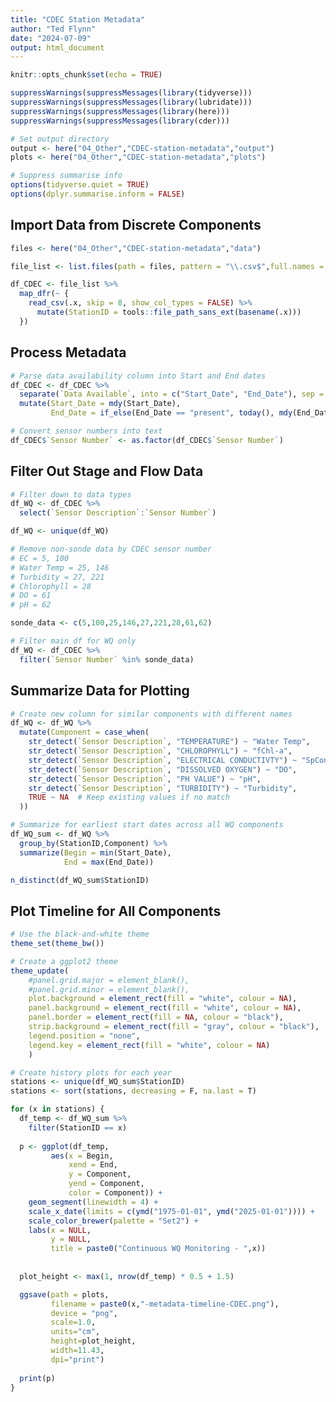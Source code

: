 ```yaml
---
title: "CDEC Station Metadata"
author: "Ted Flynn"
date: "2024-07-09"
output: html_document
---
```


```r
knitr::opts_chunk$set(echo = TRUE)

suppressWarnings(suppressMessages(library(tidyverse)))
suppressWarnings(suppressMessages(library(lubridate)))
suppressWarnings(suppressMessages(library(here)))
suppressWarnings(suppressMessages(library(cder)))

# Set output directory 
output <- here("04_Other","CDEC-station-metadata","output")
plots <- here("04_Other","CDEC-station-metadata","plots")

# Suppress summarise info
options(tidyverse.quiet = TRUE)
options(dplyr.summarise.inform = FALSE)

```

## Import Data from Discrete Components
```r

files <- here("04_Other","CDEC-station-metadata","data")

file_list <- list.files(path = files, pattern = "\\.csv$",full.names = TRUE)

df_CDEC <- file_list %>%
  map_dfr(~ {
    read_csv(.x, skip = 8, show_col_types = FALSE) %>%
      mutate(StationID = tools::file_path_sans_ext(basename(.x)))
  })

```

## Process Metadata
```r
# Parse data availability column into Start and End dates
df_CDEC <- df_CDEC %>% 
  separate(`Data Available`, into = c("Start_Date", "End_Date"), sep = " to ") %>%
  mutate(Start_Date = mdy(Start_Date),
         End_Date = if_else(End_Date == "present", today(), mdy(End_Date)))

# Convert sensor numbers into text
df_CDEC$`Sensor Number` <- as.factor(df_CDEC$`Sensor Number`)

```

## Filter Out Stage and Flow Data
```r
# Filter down to data types
df_WQ <- df_CDEC %>% 
  select(`Sensor Description`:`Sensor Number`)

df_WQ <- unique(df_WQ)

# Remove non-sonde data by CDEC sensor number
# EC = 5, 100
# Water Temp = 25, 146
# Turbidity = 27, 221
# Chlorophyll = 28
# DO = 61
# pH = 62

sonde_data <- c(5,100,25,146,27,221,28,61,62)

# Filter main df for WQ only
df_WQ <- df_CDEC %>% 
  filter(`Sensor Number` %in% sonde_data)


```

## Summarize Data for Plotting
```r

# Create new column for similar components with different names
df_WQ <- df_WQ %>% 
  mutate(Component = case_when(
    str_detect(`Sensor Description`, "TEMPERATURE") ~ "Water Temp",
    str_detect(`Sensor Description`, "CHLOROPHYLL") ~ "fChl-a",
    str_detect(`Sensor Description`, "ELECTRICAL CONDUCTIVTY") ~ "SpCond",
    str_detect(`Sensor Description`, "DISSOLVED OXYGEN") ~ "DO",
    str_detect(`Sensor Description`, "PH VALUE") ~ "pH",
    str_detect(`Sensor Description`, "TURBIDITY") ~ "Turbidity",
    TRUE ~ NA  # Keep existing values if no match
  ))

# Summarize for earliest start dates across all WQ components
df_WQ_sum <- df_WQ %>% 
  group_by(StationID,Component) %>% 
  summarize(Begin = min(Start_Date),
            End = max(End_Date))

n_distinct(df_WQ_sum$StationID)

```

## Plot Timeline for All Components
```r
# Use the black-and-white theme
theme_set(theme_bw())

# Create a ggplot2 theme
theme_update(
    #panel.grid.major = element_blank(),
    #panel.grid.minor = element_blank(),
    plot.background = element_rect(fill = "white", colour = NA),
    panel.background = element_rect(fill = "white", colour = NA),
    panel.border = element_rect(fill = NA, colour = "black"),
    strip.background = element_rect(fill = "gray", colour = "black"),
    legend.position = "none",
    legend.key = element_rect(fill = "white", colour = NA)
    )

# Create history plots for each year
stations <- unique(df_WQ_sum$StationID) 
stations <- sort(stations, decreasing = F, na.last = T)

for (x in stations) {
  df_temp <- df_WQ_sum %>%
    filter(StationID == x)
  
  p <- ggplot(df_temp, 
         aes(x = Begin, 
             xend = End, 
             y = Component,
             yend = Component,
             color = Component)) +
    geom_segment(linewidth = 4) + 
    scale_x_date(limits = c(ymd("1975-01-01", ymd("2025-01-01")))) +
    scale_color_brewer(palette = "Set2") + 
    labs(x = NULL,
         y = NULL,
         title = paste0("Continuous WQ Monitoring - ",x))
  
  
  plot_height <- max(1, nrow(df_temp) * 0.5 + 1.5)

  ggsave(path = plots,
         filename = paste0(x,"-metadata-timeline-CDEC.png"),
         device = "png",
         scale=1.0,
         units="cm",
         height=plot_height,
         width=11.43,
         dpi="print")
  
  print(p)
}


```
